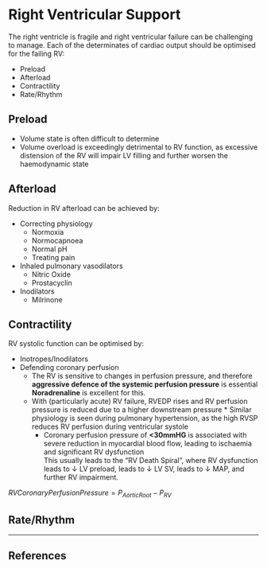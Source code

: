 # Right Ventricular Support

The right ventricle is fragile and right ventricular failure can be challenging to manage. Each of the determinates of cardiac output should be optimised for the failing RV:

* Preload
* Afterload
* Contractility
* Rate/Rhythm

## Preload

* Volume state is often difficult to determine
* Volume overload is exceedingly detrimental to RV function, as excessive distension of the RV will impair LV filling and further worsen the haemodynamic state

## Afterload

Reduction in RV afterload can be achieved by:

* Correcting physiology
	* Normoxia
	* Normocapnoea
	* Normal pH
	* Treating pain
* Inhaled pulmonary vasodilators
	* Nitric Oxide
	* Prostacyclin
* Inodilators
	* Milrinone

## Contractility

RV systolic function can be optimised by:

* Inotropes/Inodilators
* Defending coronary perfusion
	* The RV is sensitive to changes in perfusion pressure, and therefore **aggressive defence of the systemic perfusion pressure** is essential\
	**Noradrenaline** is excellent for this.
	* With (particularly acute) RV failure, RVEDP rises and RV perfusion pressure is reduced due to a higher downstream pressure
			* Similar physiology is seen during pulmonary hypertension, as the high RVSP reduces RV perfusion during ventricular systole
		* Coronary perfusion pressure of **<30mmHG** is associated with severe reduction in myocardial blood flow, leading to ischaemia and significant RV dysfunction\
		This usually leads to the "RV Death Spiral", where RV dysfunction leads to ↓ LV preload, leads to ↓ LV SV, leads to ↓ MAP, and further RV impairment.

:::column-margin
$RV Coronary Perfusion Pressure = P_{Aortic Root} - P_{RV}$
:::

## Rate/Rhythm

		
		
---

## References
	